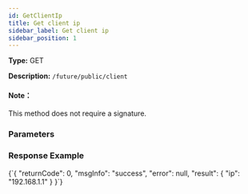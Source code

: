 ```yaml
---
id: GetClientIp
title: Get client ip
sidebar_label: Get client ip
sidebar_position: 1
---
```


**Type:** GET

**Description:** `/future/public/client`

#### Note：

This method does not require a signature.

### Parameters

### Response Example


<CodeBlock language="json" title="Response">
  {`{
  "returnCode": 0,
  "msgInfo": "success",
  "error": null,
  "result": {
    "ip": "192.168.1.1"
  }
}`}
</CodeBlock>
